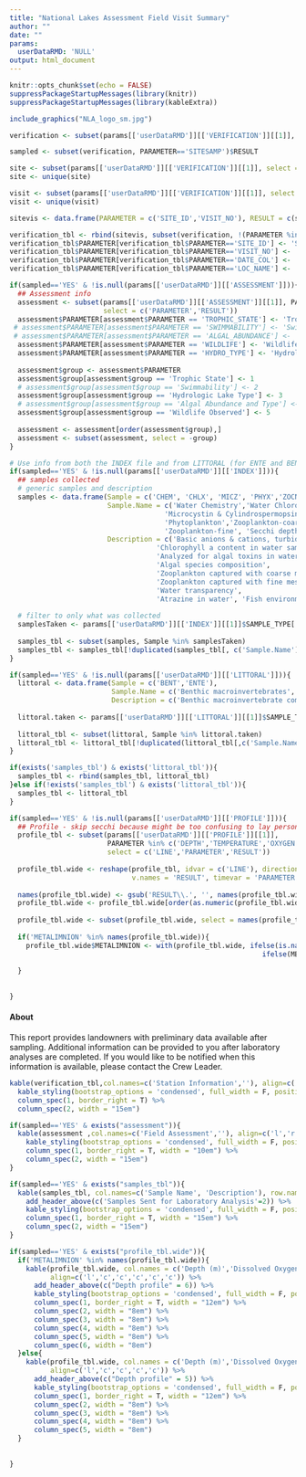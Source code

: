 ```yaml
---
title: "National Lakes Assessment Field Visit Summary"
author: ""
date: ""
params:
  userDataRMD: 'NULL'
output: html_document
---
```



```r
knitr::opts_chunk$set(echo = FALSE)
suppressPackageStartupMessages(library(knitr))
suppressPackageStartupMessages(library(kableExtra))


```



```r

include_graphics("NLA_logo_sm.jpg")

verification <- subset(params[['userDataRMD']][['VERIFICATION']][[1]], PARAMETER %in% c("DATE_COL","LOC_NAME",                                                        "SITESAMP"), select = c('PARAMETER','RESULT')) 

sampled <- subset(verification, PARAMETER=='SITESAMP')$RESULT

site <- subset(params[['userDataRMD']][['VERIFICATION']][[1]], select = c('SITE_ID'))
site <- unique(site)

visit <- subset(params[['userDataRMD']][['VERIFICATION']][[1]], select = c('VISIT_NO'))
visit <- unique(visit)

sitevis <- data.frame(PARAMETER = c('SITE_ID','VISIT_NO'), RESULT = c(site$SITE_ID, visit$VISIT_NO))

verification_tbl <- rbind(sitevis, subset(verification, !(PARAMETER %in% c("SITESAMP"))))
verification_tbl$PARAMETER[verification_tbl$PARAMETER=='SITE_ID'] <- 'Site ID'
verification_tbl$PARAMETER[verification_tbl$PARAMETER=='VISIT_NO'] <- 'Visit Number'
verification_tbl$PARAMETER[verification_tbl$PARAMETER=='DATE_COL'] <- 'Sample Date'
verification_tbl$PARAMETER[verification_tbl$PARAMETER=='LOC_NAME'] <- 'Lake Name'


```

```r
if(sampled=='YES' & !is.null(params[['userDataRMD']][['ASSESSMENT']])){
  ## Assessment info
  assessment <- subset(params[['userDataRMD']][['ASSESSMENT']][[1]], PARAMETER %in% c('TROPHIC_STATE','WILDLIFE','HYDRO_TYPE'),
                       select = c('PARAMETER','RESULT'))
  assessment$PARAMETER[assessment$PARAMETER == 'TROPHIC_STATE'] <- 'Trophic State'
 # assessment$PARAMETER[assessment$PARAMETER == 'SWIMMABILITY'] <- 'Swimmability'
 # assessment$PARAMETER[assessment$PARAMETER == 'ALGAL_ABUNDANCE'] <- 'Algal Abundance and Type'
  assessment$PARAMETER[assessment$PARAMETER == 'WILDLIFE'] <- 'Wildlife Observed'
  assessment$PARAMETER[assessment$PARAMETER == 'HYDRO_TYPE'] <- 'Hydrologic Lake Type'
  
  assessment$group <- assessment$PARAMETER
  assessment$group[assessment$group == 'Trophic State'] <- 1
  # assessment$group[assessment$group == 'Swimmability'] <- 2
  assessment$group[assessment$group == 'Hydrologic Lake Type'] <- 3
  # assessment$group[assessment$group == 'Algal Abundance and Type'] <- 4
  assessment$group[assessment$group == 'Wildlife Observed'] <- 5
  
  assessment <- assessment[order(assessment$group),]
  assessment <- subset(assessment, select = -group)
}
```

```r
# Use info from both the INDEX file and from LITTORAL (for ENTE and BENT)
if(sampled=='YES' & !is.null(params[['userDataRMD']][['INDEX']])){
  ## samples collected
  # generic samples and description
  samples <- data.frame(Sample = c('CHEM', 'CHLX', 'MICZ', 'PHYX','ZOCN','ZOFN','SECH','TRIA','FDNA'),
                        Sample.Name = c('Water Chemistry','Water Chlorophyll a',
                                      'Microcystin & Cylindrospermopsin', 
                                      'Phytoplankton','Zooplankton-coarse',
                                      'Zooplankton-fine', 'Secchi depth', 'Atrazine', 'Fish eDNA'),
                        Description = c('Basic anions & cations, turbidity, organic carbon, pH',
                                    'Chlorophyll a content in water sample',
                                    'Analyzed for algal toxins in water',
                                    'Algal species composition',
                                    'Zooplankton captured with coarse mesh',
                                    'Zooplankton captured with fine mesh',
                                    'Water transparency',
                                    'Atrazine in water', 'Fish environmental DNA'), stringsAsFactors=F)
  
  # filter to only what was collected
  samplesTaken <- params[['userDataRMD']][['INDEX']][[1]]$SAMPLE_TYPE[!(params[['userDataRMD']][['INDEX']][[1]]$PARAMETER %in% c('NOT_COLLECTED','CHEM_SITE_DEPTH'))]
  
  samples_tbl <- subset(samples, Sample %in% samplesTaken)
  samples_tbl <- samples_tbl[!duplicated(samples_tbl[, c('Sample.Name')]), c('Sample.Name','Description')]
}

if(sampled=='YES' & !is.null(params[['userDataRMD']][['LITTORAL']])){
  littoral <- data.frame(Sample = c('BENT','ENTE'), 
                         Sample.Name = c('Benthic macroinvertebrates', 'Bacteria'),
                         Description = c('Benthic macroinvertebrate composition','Enterococci'))
  
  littoral.taken <- params[['userDataRMD']][['LITTORAL']][[1]]$SAMPLE_TYPE[!(params[['userDataRMD']][['LITTORAL']][[1]]$PARAMETER %in% c('NOT_COLLECTED'))]
  
  littoral_tbl <- subset(littoral, Sample %in% littoral.taken)
  littoral_tbl <- littoral_tbl[!duplicated(littoral_tbl[,c('Sample.Name')]), c('Sample.Name', 'Description')]
}

if(exists('samples_tbl') & exists('littoral_tbl')){
  samples_tbl <- rbind(samples_tbl, littoral_tbl)
}else if(!exists('samples_tbl') & exists('littoral_tbl')){
  samples_tbl <- littoral_tbl
}
```



```r
if(sampled=='YES' & !is.null(params[['userDataRMD']][['PROFILE']])){
  ## Profile - skip secchi because might be too confusing to lay person
  profile_tbl <- subset(params[['userDataRMD']][['PROFILE']][[1]], 
                        PARAMETER %in% c('DEPTH','TEMPERATURE','OXYGEN','PH','CONDUCTIVITY','METALIMNION'), 
                        select = c('LINE','PARAMETER','RESULT'))
  
  profile_tbl.wide <- reshape(profile_tbl, idvar = c('LINE'), direction = 'wide',
                              v.names = 'RESULT', timevar = 'PARAMETER')
  
  names(profile_tbl.wide) <- gsub('RESULT\\.', '', names(profile_tbl.wide))
  profile_tbl.wide <- profile_tbl.wide[order(as.numeric(profile_tbl.wide$DEPTH)),]
  
  profile_tbl.wide <- subset(profile_tbl.wide, select = names(profile_tbl.wide) %in% c('DEPTH','OXYGEN','TEMPERATURE','PH','CONDUCTIVITY', 'METALIMNION'))
  
  if('METALIMNION' %in% names(profile_tbl.wide)){
    profile_tbl.wide$METALIMNION <- with(profile_tbl.wide, ifelse(is.na(METALIMNION), '', 
                                                              ifelse(METALIMNION=='B', 'Metalimnion bottom',
                                                                       'Metalimnion Top')))
  }
  
  
}
```

#### About
This report provides landowners with preliminary data available after sampling. Additional information can be provided to you after laboratory analyses are completed. If you would like to be notified when this information is available, please contact the Crew Leader.



```r
kable(verification_tbl,col.names=c('Station Information',''), align=c('l','c'), row.names=F) %>%
  kable_styling(bootstrap_options = 'condensed', full_width = F, position = "float_left") %>%
  column_spec(1, border_right = T) %>%
  column_spec(2, width = "15em")

if(sampled=='YES' & exists("assessment")){
  kable(assessment ,col.names=c('Field Assessment',''), align=c('l','r'), row.names=F) %>%
    kable_styling(bootstrap_options = 'condensed', full_width = F, position = "float_left") %>%
    column_spec(1, border_right = T, width = "10em") %>%
    column_spec(2, width = "15em")
}
```


```r
if(sampled=='YES' & exists("samples_tbl")){
  kable(samples_tbl, col.names=c('Sample Name', 'Description'), row.names = FALSE, align=c('l','r')) %>%
    add_header_above(c('Samples Sent for Laboratory Analysis'=2)) %>%
    kable_styling(bootstrap_options = 'condensed', full_width = F, position = "float_left") %>%
    column_spec(1, border_right = T, width = "15em") %>%
    column_spec(2, width = "15em")
}
```
```r
if(sampled=='YES' & exists("profile_tbl.wide")){
  if('METALIMNION' %in% names(profile_tbl.wide)){
    kable(profile_tbl.wide, col.names = c('Depth (m)','Dissolved Oxygen (mg/L)','Temperature (C)','pH','Conductivity uS/cm', 'Metalimnion'), row.names = FALSE, 
          align=c('l','c','c','c','c','c')) %>%
      add_header_above(c("Depth profile" = 6)) %>%
      kable_styling(bootstrap_options = 'condensed', full_width = F, position = "float_left") %>%
      column_spec(1, border_right = T, width = "12em") %>%
      column_spec(2, width = "8em") %>%
      column_spec(3, width = "8em") %>%
      column_spec(4, width = "8em") %>%
      column_spec(5, width = "8em") %>%
      column_spec(6, width = "8em")
  }else{
    kable(profile_tbl.wide, col.names = c('Depth (m)','Dissolved Oxygen (mg/L)','Temperature (C)','pH','Conductivity uS/cm'), row.names = FALSE, 
          align=c('l','c','c','c','c')) %>%
      add_header_above(c("Depth profile" = 5)) %>%
      kable_styling(bootstrap_options = 'condensed', full_width = F, position = "float_left") %>%
      column_spec(1, border_right = T, width = "12em") %>%
      column_spec(2, width = "8em") %>%
      column_spec(3, width = "8em") %>%
      column_spec(4, width = "8em") %>%
      column_spec(5, width = "8em") 
  }
  
  
}
```




